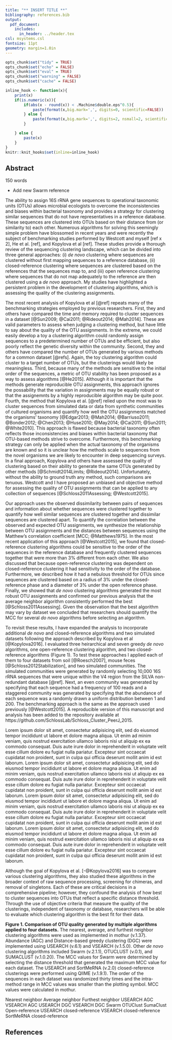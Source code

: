 ```yaml
---
title: "** INSERT TITLE **"
bibliography: references.bib
output:
  pdf_document:
    includes:
      in_header: ../header.tex
csl: msystems.csl
fontsize: 11pt
geometry: margin=1.0in
---
```



```r
opts_chunk$set("tidy" = TRUE)
opts_chunk$set("echo" = FALSE)
opts_chunk$set("eval" = TRUE)
opts_chunk$set("warning" = FALSE)
opts_chunk$set("cache" = FALSE)

inline_hook <- function(x){
	print(x)
	if(is.numeric(x)){
		if(abs(x - round(x)) < .Machine$double.eps^0.5){
			paste(format(x,big.mark=',', digits=0, scientific=FALSE))
		} else {
			paste(format(x,big.mark=',', digits=2, nsmall=2, scientific=FALSE))
		}

	} else {
    	paste(x)      
	}
}
knitr::knit_hooks$set(inline=inline_hook)
```

\begin{center}
\vspace{25mm}
Patrick D. Schloss${^\dagger}$

\vspace{30mm}

$\dagger$ To whom correspondence should be addressed: pschloss@umich.edu

Department of Microbiology and Immunology, University of Michigan, Ann Arbor, MI
\end{center}


\newpage
\linenumbers

## Abstract
150 words


\newpage

* Add new Swarm reference


The ability to assign 16S rRNA gene sequences to operational taxonomic units (OTUs) allows microbial ecologists to overcome the inconsistencies and biases within bacterial taxonomy and provides a strategy for clustering similar sequences that do not have representatives in a reference database. These sequences are clustered into OTUs based on their distance from (or similarity to) each other. Numerous algorithms for solving this seemingly simple problem have blossomed in recent years and were recently the subject of benchmarking studies performed by Westcott and myself [ref x 2], He et al. [ref], and Kopylova et al [ref]. These studies provide a thorough review of the sequencing clustering landscape, which can be divided into three general approaches: (i) *de novo* clustering where sequences are clustered without first mapping sequences to a reference database, (ii) closed-reference clustering where sequences are clustered based on the references that the sequences map to, and (iii) open reference clustering where sequences that do not map adequately to the reference are then clustered using a *de novo* approach. My studies have highlighted a persistent problem in the development of clustering algorithms, which is assessing the quality of the clustering assignments.

The most recent analysis of Kopylova et al [@ref] repeats many of the benchmarking strategies employed by previous researchers. First, they and others have compared the time and memory required to cluster sequences in a dataset [@Sun2009; @Cai2011; @Rideout2014; @Mah2014]. These are valid parameters to assess when judging a clustering method, but have little to say about the quality of the OTU assignments. In the extreme, we could easily develop a toy a clustering algorithm could randomly assign sequences to a predetermined number of OTUs and be efficient, but also poorly reflect the genetic diversity within the community. Second, they and others have compared the number of OTUs generated by various methods for a common dataset [@refs]. Again, the toy clustering algorithm could cluster to a target number of OTUs, but the clusterings would likely be meaningless. Third, because many of the methods are sensitive to the initial order of the sequences, a metric of OTU stability has been proposed as a way to assess algorithms [@He2015]. Although it is important that the methods generate reproducible OTU assignments, this approach ignores the possability that the variation in assignments may be equally robust or that the assignemnts by a highly reproducible algorithm may be quite poor. Fourth, the method that Kopylova et al. [@ref] relied upon the most was to cluster sequences from simulated data or data from synthetic communities of cultured organisms and quantify how well the OTU assignments matched the organisms' taxonomy [@Edgar2013; @Mah2014; @Barriuso2011; @Bonder2012; @Chen2013; @Huse2010; @May2014; @Cai2011; @Sun2011; @White2010]. This approach is flawed because bacterial taxonomy often reflects those inconsistencies and biases within bacterial taxonomy that OTU-based methods strive to overcome. Furthermore, this benchmarking strategy can only be applied when the actual taxonomy of the organisms are known and so it is unclear how the methods scale to sequences from the novel organisms we are likely to encounter in deep sequencing surveys. In a final approach, Kopylova and others have assessed the quality of clustering based on their ability to generate the same OTUs generated by other methods [@Schmidt2014Limits; @Rideout2014]. Unfortunately, without the ability to ground truth any method, such comparisons are tenuous. Westcott and I have proposed an unbiased and objective method for assessing the quality of OTU assignments that can be applied to any collection of sequences [@Schloss2011Assessing; @Westcott2015].

Our approach uses the observed dissimilarity between pairs of sequences and information about whether sequences were clustered together to quantify how well similar sequences are clustered together and dissimilar sequences are clustered apart. To quantify the correlation between the observed and expected OTU assignments, we synthesize the relationship between OTU assignments and the distances between sequences using the Matthew's correlation coefficient [MCC; @Matthews1975]. In the most recent application of this approach [@Westcott2015], we found that closed-reference clustering algorithms could be sensitive to the order of the sequences in the reference database and frequently clustered sequences together that were more than 3% different from each other. We also discussed that because open-reference clustering was dependent on closed-reference clustering it had sensitivity to the order of the database. Furthermore, we described how it had a nebulous threshold for OTUs since sequences are clustered based on a radius of 3% under the closed-reference phase and a diameter of 3% under the open reference phase. Finally, we showed that *de novo* clustering algorithms generated the most robust OTU assignments and confirmed our previous analysis that the average neighbor algorithm consistently performed the best [@Schloss2011Assessing]. Given the observation that the best algorithm may vary by dataset we concluded that researchers should quantify the MCC for several *do novo* algorithms before selecting an algorithm.

To revisit these results, I have expanded the analysis to incorporate additional *de novo* and closed-reference algorithms and two simulated datasets following the approach described by Kopylova et al [@Kopylova2016]. I evaluated three heirarchical and seven greedy *de novo* algorithms, one open-reference clustering algorithm, and two closed-reference algorithms (Figure 1). To test these approaches I applied each of them to four datasets from soil [@Roesch2007], mouse feces [@Schloss2012Stabilization], and two simulated communities. The simulated communities were generated by randomly selecting 10,000 16S rRNA sequences that were unique within the V4 region from the SILVA non-redundant database [@ref]. Next, an even community was generated by specifying that each sequence had a frequency of 100 reads and a staggered community was generated by specifying that the abundance of each sequence was a randomly drawn a uniform distribution between 1 and 200. The benchmarking approach is the same as the approach used previously [@Westcott2015]. A reproducible version of this manuscript and analysis has been added to the repository available at https://github.com/SchlossLab/Schloss_Cluster_PeerJ_2015.

Lorem ipsum dolor sit amet, consectetur adipisicing elit, sed do eiusmod tempor incididunt ut labore et dolore magna aliqua. Ut enim ad minim veniam, quis nostrud exercitation ullamco laboris nisi ut aliquip ex ea commodo consequat. Duis aute irure dolor in reprehenderit in voluptate velit esse cillum dolore eu fugiat nulla pariatur. Excepteur sint occaecat cupidatat non proident, sunt in culpa qui officia deserunt mollit anim id est laborum. Lorem ipsum dolor sit amet, consectetur adipisicing elit, sed do eiusmod tempor incididunt ut labore et dolore magna aliqua. Ut enim ad minim veniam, quis nostrud exercitation ullamco laboris nisi ut aliquip ex ea commodo consequat. Duis aute irure dolor in reprehenderit in voluptate velit esse cillum dolore eu fugiat nulla pariatur. Excepteur sint occaecat cupidatat non proident, sunt in culpa qui officia deserunt mollit anim id est laborum. Lorem ipsum dolor sit amet, consectetur adipisicing elit, sed do eiusmod tempor incididunt ut labore et dolore magna aliqua. Ut enim ad minim veniam, quis nostrud exercitation ullamco laboris nisi ut aliquip ex ea commodo consequat. Duis aute irure dolor in reprehenderit in voluptate velit esse cillum dolore eu fugiat nulla pariatur. Excepteur sint occaecat cupidatat non proident, sunt in culpa qui officia deserunt mollit anim id est laborum. Lorem ipsum dolor sit amet, consectetur adipisicing elit, sed do eiusmod tempor incididunt ut labore et dolore magna aliqua. Ut enim ad minim veniam, quis nostrud exercitation ullamco laboris nisi ut aliquip ex ea commodo consequat. Duis aute irure dolor in reprehenderit in voluptate velit esse cillum dolore eu fugiat nulla pariatur. Excepteur sint occaecat cupidatat non proident, sunt in culpa qui officia deserunt mollit anim id est laborum.

Although the goal of Kopylova et al. [-@Kopylova2016] was to compare various clustering algorithms, they also studied these algorithms in the broader context of raw sequence processing, screening for chimeras, and removal of singletons. Each of these are critical decisions in a comprehensive pipeline; however, they confound the analysis of how best to cluster sequences into OTUs that reflect a specific distance threshold. Through the use of objective criteria that measure the quality of the clusterings, independent of taxonomy or database, researchers will be able to evaluate which clustering algorithm is the best fit for their data.


\newpage

**Figure 1. Comparison of OTU quality generated by multiple algorithms applied to four datasets.** The nearest, average, and furthest neighbor clustering algorithms were used as implemented in mothur (v.1.37). Abundance (AGC) and Distance-based greedy clustering (DGC) were implemented using USEARCH (v.6.1) and VSEARCH (v.1.5.0). Other *de novo* clustering algorithms included Swarm (v.2.1.1), OTUCLUST (v.0.1), and SUMACLUST (v.1.0.20). The MCC values for Swarm were determined by selecting the distance threshold that generated the maximum MCC value for each dataset. The USEARCH and SortMeRNA (v.2.0) closed-reference clusterings were performed using QIIME (v.1.9.1). The order of the sequences in each dataset was randomized thirty times and the intra-method range in MCC values was smaller than the plotting symbol. MCC values were calculated in mothur.


Nearest neighbor
Average neighbor
Furthest neighbor
USEARCH AGC
VSEARCH AGC
USEARCH DGC
VSEARCH DGC
Swarm
OTUClust
SumaClust
Open-reference
USEARCH closed-reference
VSEARCH closed-reference
SortMeRNA closed-reference




\newpage

\begin{comment}
	\includepdf{../../results/figures/commentary_figure_1.pdf}
\end{comment}

\newpage

## References
